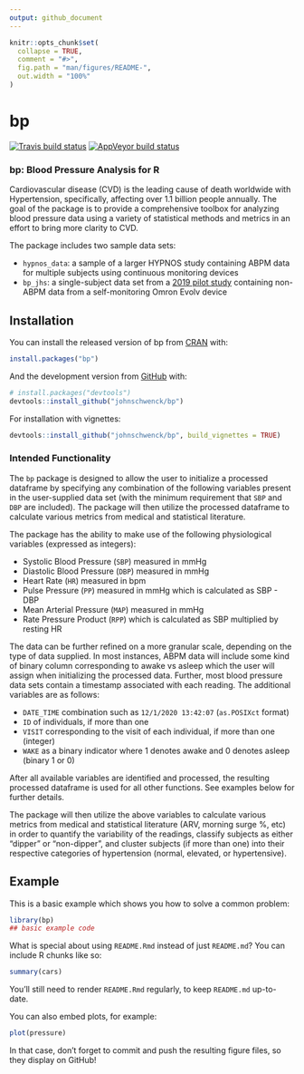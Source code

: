 ---
output: github_document
---

<!-- README.md is generated from README.Rmd. Please edit that file -->

```{r, include = FALSE}
knitr::opts_chunk$set(
  collapse = TRUE,
  comment = "#>",
  fig.path = "man/figures/README-",
  out.width = "100%"
)
```

# bp

<!-- badges: start -->
[![Travis build status](https://travis-ci.com/johnschwenck/bp.svg?branch=master)](https://travis-ci.com/johnschwenck/bp)
[![AppVeyor build status](https://ci.appveyor.com/api/projects/status/github/johnschwenck/bp?branch=master&svg=true)](https://ci.appveyor.com/project/johnschwenck/bp)
<!-- badges: end -->

### bp: Blood Pressure Analysis for R
Cardiovascular disease (CVD) is the leading cause of death worldwide with Hypertension, specifically, affecting over 1.1 billion people annually. The goal of the \code{bp} package is to provide a comprehensive toolbox for analyzing blood pressure data using a variety of statistical methods and metrics in an effort to bring more clarity to CVD.

The \code{bp} package includes two sample data sets:

- `hypnos_data`: a sample of a larger HYPNOS study containing ABPM data for multiple subjects using continuous monitoring devices
- `bp_jhs`: a single-subject data set from a [2019 pilot study](https://dataverse.harvard.edu/dataverse/r4r) containing non-ABPM data from a self-monitoring Omron Evolv device 

## Installation

You can install the released version of bp from [CRAN](https://CRAN.R-project.org) with:

``` r
install.packages("bp")
```

And the development version from [GitHub](https://github.com/) with:

``` r
# install.packages("devtools")
devtools::install_github("johnschwenck/bp")
```

For installation with vignettes:
```r
devtools::install_github("johnschwenck/bp", build_vignettes = TRUE)
```

### Intended Functionality
The `bp` package is designed to allow the user to initialize a processed dataframe by specifying any combination of the following variables present in the user-supplied data set (with the minimum requirement that `SBP` and `DBP` are included). The package will then utilize the processed dataframe to calculate various metrics from medical and statistical literature. 

The package has the ability to make use of the following physiological variables (expressed as integers):

* Systolic Blood Pressure (`SBP`) measured in mmHg
* Diastolic Blood Pressure (`DBP`) measured in mmHg
* Heart Rate (`HR`) measured in bpm
* Pulse Pressure (`PP`) measured in mmHg which is calculated as SBP - DBP
* Mean Arterial Pressure (`MAP`) measured in mmHg
* Rate Pressure Product (`RPP`) which is calculated as SBP multiplied by resting HR

The data can be further refined on a more granular scale, depending on the type of data supplied. In most instances, ABPM data will include some kind of binary column corresponding to awake vs asleep which the user will assign when initializing the processed data. Further, most blood pressure data sets contain a timestamp associated with each reading. The additional variables are as follows:

* `DATE_TIME` combination such as `12/1/2020 13:42:07` (`as.POSIXct` format)
* `ID` of individuals, if more than one
* `VISIT` corresponding to the visit of each individual, if more than one (integer)
* `WAKE` as a binary indicator where 1 denotes awake and 0 denotes asleep (binary 1 or 0)

After all available variables are identified and processed, the resulting processed dataframe is used for all other functions. See examples below for further details.

The package will then utilize the above variables to calculate various metrics from medical and statistical literature (ARV, morning surge %, etc) in order to quantify the variability of the readings, classify subjects as either "dipper" or "non-dipper", and cluster subjects (if more than one) into their respective categories of hypertension (normal, elevated, or hypertensive).

## Example

This is a basic example which shows you how to solve a common problem:

```{r example}
library(bp)
## basic example code
```

What is special about using `README.Rmd` instead of just `README.md`? You can include R chunks like so:

```{r cars}
summary(cars)
```

You'll still need to render `README.Rmd` regularly, to keep `README.md` up-to-date.

You can also embed plots, for example:

```{r pressure, echo = FALSE}
plot(pressure)
```

In that case, don't forget to commit and push the resulting figure files, so they display on GitHub!
